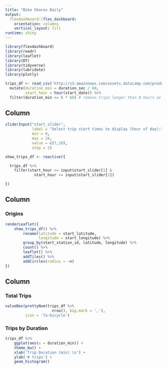 ```yaml
---
title: "Bike Shares Daily"
output: 
  flexdashboard::flex_dashboard:
    orientation: columns
    vertical_layout: fill
runtime: shiny
---
```


```r
library(flexdashboard)
library(readr)
library(leaflet)
library(DT)
library(tidyverse)
library(lubridate)
library(plotly)

trips_df <- read_csv('http://s3.amazonaws.com/assets.datacamp.com/production/course_6961/datasets/sanfran_bikeshare_joined_oneday.csv') %>%
  mutate(duration_min = duration_sec / 60,
         start_hour = hour(start_date)) %>%
  filter(duration_min <= 8 * 60) # remove trips longer than 8 hours as suspicious data quality

```



Column {data-width=200 .sidebar}
-----------------------------------------------------------------------

```r

sliderInput("start_slider", 
            label = "Select trip start times to display (hour of day):",
            min = 0, 
            max = 24, 
            value = c(7,10), 
            step = 1)

show_trips_df <- reactive({

  trips_df %>%
    filter(start_hour >= input$start_slider[1] &
             start_hour <= input$start_slider[2])

})

```

Column {data-width=450}
-----------------------------------------------------------------------
### Origins

```r

renderLeaflet({
    show_trips_df() %>%
        rename(latitude = start_latitude,
               longitude = start_longitude) %>%
        group_by(start_station_id, latitude, longitude) %>%
        count() %>%
        leaflet() %>%
        addTiles() %>%
        addCircles(radius = ~n)
})


```

Column {data-width=350}
-----------------------------------------------------------------------

### Total Trips

```r

valueBox(prettyNum(trips_df %>%
                     nrow(), big.mark = ','), 
         icon = 'fa-bicycle')


```

### Trips by Duration

```r

trips_df %>%
    ggplot(aes(x = duration_min)) +
    theme_bw() +
    xlab('Trip Duration (min) \n') +
    ylab('# trips') +
    geom_histogram() 

```


